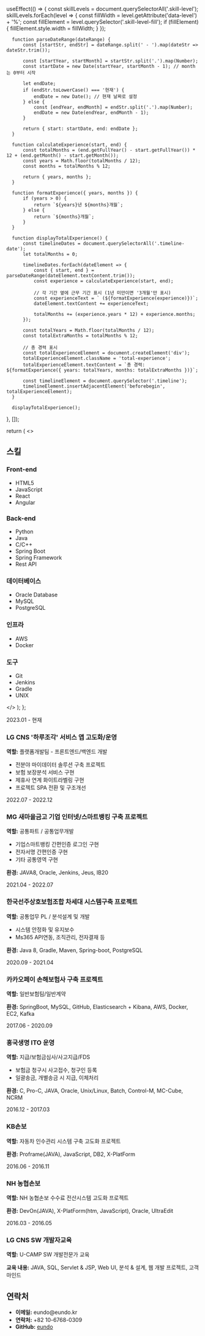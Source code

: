 

  useEffect(() => {
    const skillLevels = document.querySelectorAll('.skill-level');
    skillLevels.forEach(level => {
      const fillWidth = level.getAttribute('data-level') + '%';
      const fillElement = level.querySelector('.skill-level-fill');
      if (fillElement) {
        fillElement.style.width = fillWidth;
      }
    });

      function parseDateRange(dateRange) {
          const [startStr, endStr] = dateRange.split(' - ').map(dateStr => dateStr.trim());

          const [startYear, startMonth] = startStr.split('.').map(Number);
          const startDate = new Date(startYear, startMonth - 1); // month는 0부터 시작

          let endDate;
          if (endStr.toLowerCase() === '현재') {
              endDate = new Date(); // 현재 날짜로 설정
          } else {
              const [endYear, endMonth] = endStr.split('.').map(Number);
              endDate = new Date(endYear, endMonth - 1);
          }

          return { start: startDate, end: endDate };
      }

      function calculateExperience(start, end) {
          const totalMonths = (end.getFullYear() - start.getFullYear()) * 12 + (end.getMonth() - start.getMonth());
          const years = Math.floor(totalMonths / 12);
          const months = totalMonths % 12;

          return { years, months };
      }

      function formatExperience({ years, months }) {
          if (years > 0) {
              return `${years}년 ${months}개월`;
          } else {
              return `${months}개월`;
          }
      }

      function displayTotalExperience() {
          const timelineDates = document.querySelectorAll('.timeline-date');
          let totalMonths = 0;

          timelineDates.forEach(dateElement => {
              const { start, end } = parseDateRange(dateElement.textContent.trim());
              const experience = calculateExperience(start, end);

              // 각 기간 옆에 근무 기간 표시 (1년 미만이면 '3개월'만 표시)
              const experienceText = ` (${formatExperience(experience)})`;
              dateElement.textContent += experienceText;

              totalMonths += (experience.years * 12) + experience.months;
          });

          const totalYears = Math.floor(totalMonths / 12);
          const totalExtraMonths = totalMonths % 12;

          // 총 경력 표시
          const totalExperienceElement = document.createElement('div');
          totalExperienceElement.className = 'total-experience';
          totalExperienceElement.textContent = `총 경력: ${formatExperience({ years: totalYears, months: totalExtraMonths })}`;

          const timelineElement = document.querySelector('.timeline');
          timelineElement.insertAdjacentElement('beforebegin', totalExperienceElement);
      }

      displayTotalExperience();
  }, []);

  return (
    <>
      <h2>스킬</h2>
      <div className="skills-section">
        <div className="skill-card">
          <h3>Front-end</h3>
          <ul>
            <li><span className="skill-tag">HTML5</span><span className="skill-level" data-level="90"><span className="skill-level-fill"></span></span></li>
            <li><span className="skill-tag">JavaScript</span><span className="skill-level" data-level="85"><span className="skill-level-fill"></span></span></li>
            <li><span className="skill-tag">React</span><span className="skill-level" data-level="80"><span className="skill-level-fill"></span></span></li>
            <li><span className="skill-tag">Angular</span><span className="skill-level" data-level="75"><span className="skill-level-fill"></span></span></li>
          </ul>
        </div>
        <div className="skill-card">
          <h3>Back-end</h3>
          <ul>
            <li><span className="skill-tag">Python</span><span className="skill-level" data-level="70"><span className="skill-level-fill"></span></span></li>
            <li><span className="skill-tag">Java</span><span className="skill-level" data-level="95"><span className="skill-level-fill"></span></span></li>
            <li><span className="skill-tag">C/C++</span><span className="skill-level" data-level="80"><span className="skill-level-fill"></span></span></li>
            <li><span className="skill-tag">Spring Boot</span><span className="skill-level" data-level="90"><span className="skill-level-fill"></span></span></li>
            <li><span className="skill-tag">Spring Framework</span><span className="skill-level" data-level="85"><span className="skill-level-fill"></span></span></li>
            <li><span className="skill-tag">Rest API</span><span className="skill-level" data-level="85"><span className="skill-level-fill"></span></span></li>
          </ul>
        </div>
        <div className="skill-card">
          <h3>데이터베이스</h3>
          <ul>
            <li><span className="skill-tag">Oracle Database</span><span className="skill-level" data-level="85"><span className="skill-level-fill"></span></span></li>
            <li><span className="skill-tag">MySQL</span><span className="skill-level" data-level="80"><span className="skill-level-fill"></span></span></li>
            <li><span className="skill-tag">PostgreSQL</span><span className="skill-level" data-level="75"><span className="skill-level-fill"></span></span></li>
          </ul>
        </div>
        <div className="skill-card">
          <h3>인프라</h3>
          <ul>
            <li><span className="skill-tag">AWS</span><span className="skill-level" data-level="70"><span className="skill-level-fill"></span></span></li>
            <li><span className="skill-tag">Docker</span><span className="skill-level" data-level="75"><span className="skill-level-fill"></span></span></li>
          </ul>
        </div>
        <div className="skill-card">
          <h3>도구</h3>
          <ul>
            <li><span className="skill-tag">Git</span><span className="skill-level" data-level="90"><span className="skill-level-fill"></span></span></li>
            <li><span className="skill-tag">Jenkins</span><span className="skill-level" data-level="80"><span className="skill-level-fill"></span></span></li>
            <li><span className="skill-tag">Gradle</span><span className="skill-level" data-level="75"><span className="skill-level-fill"></span></span></li>
            <li><span className="skill-tag">UNIX</span><span className="skill-level" data-level="85"><span className="skill-level-fill"></span></span></li>
          </ul>
        </div>
      </div>
    </>
  );
};

<p id="total-experience"></p>
<div class="timeline">
  <div class="timeline-item">
    <div class="timeline-date">2023.01 - 현재</div>
    <div class="timeline-content">
      <h3>LG CNS '하루조각' 서비스 앱 고도화/운영</h3>
      <p><strong>역할:</strong> 플랫폼개발팀 - 프론트엔드/백엔드 개발</p>
      <ul>
        <li>전분야 마이데이터 솔루션 구축 프로젝트</li>
        <li>보험 보장분석 서비스 구현</li>
        <li>제휴사 연계 화이트라벨링 구현</li>
        <li>프로젝트 SPA 전환 및 구조개선</li>
      </ul>
    </div>
  </div>

  <div class="timeline-item">
    <div class="timeline-date">2022.07 - 2022.12</div>
    <div class="timeline-content">
      <h3>MG 새마을금고 기업 인터넷/스마트뱅킹 구축 프로젝트</h3>
      <p><strong>역할:</strong> 공통파트 / 공통업무개발</p>
      <ul>
        <li>기업스마트뱅킹 간편인증 로그인 구현</li>
        <li>전자서명 간편인증 구현</li>
        <li>기타 공통영역 구현</li>
      </ul>
      <p><strong>환경:</strong> JAVA8, Oracle, Jenkins, Jeus, IB20</p>
    </div>
  </div>

  <div class="timeline-item">
    <div class="timeline-date">2021.04 - 2022.07</div>
    <div class="timeline-content">
      <h3>한국선주상호보험조합 차세대 시스템구축 프로젝트</h3>
      <p><strong>역할:</strong> 공통업무 PL / 분석설계 및 개발</p>
      <ul>
        <li>시스템 안정화 및 유지보수</li>
        <li>Ms365 API연동, 조직관리, 전자결재 등</li>
      </ul>
      <p><strong>환경:</strong> Java 8, Gradle, Maven, Spring-boot, PostgreSQL</p>
    </div>
  </div>

  <div class="timeline-item">
    <div class="timeline-date">2020.09 - 2021.04</div>
    <div class="timeline-content">
      <h3>카카오페이 손해보험사 구축 프로젝트</h3>
      <p><strong>역할:</strong> 일반보험팀/일반계약</p>
      <p><strong>환경:</strong> SpringBoot, MySQL, GitHub, Elasticsearch + Kibana, AWS, Docker, EC2, Kafka</p>
    </div>
  </div>

  <div class="timeline-item">
    <div class="timeline-date">2017.06 - 2020.09</div>
    <div class="timeline-content">
      <h3>흥국생명 ITO 운영</h3>
      <p><strong>역할:</strong> 지급/보험금심사/사고지급/FDS</p>
      <ul>
        <li>보험금 청구시 사고접수, 청구인 등록</li>
        <li>일괄송금, 개별송금 시 지급, 이체처리</li>
      </ul>
      <p><strong>환경:</strong> C, Pro-C, JAVA, Oracle, Unix/Linux, Batch, Control-M, MC-Cube, NCRM</p>
    </div>
  </div>

  <div class="timeline-item">
    <div class="timeline-date">2016.12 - 2017.03</div>
    <div class="timeline-content">
      <h3>KB손보</h3>
      <p><strong>역할:</strong> 자동차 인수관리 시스템 구축 고도화 프로젝트</p>
      <p><strong>환경:</strong> Proframe(JAVA), JavaScript, DB2, X-PlatForm</p>
    </div>
  </div>

  <div class="timeline-item">
    <div class="timeline-date">2016.06 - 2016.11</div>
    <div class="timeline-content">
      <h3>NH 농협손보</h3>
      <p><strong>역할:</strong> NH 농협손보 수수료 전산시스템 고도화 프로젝트</p>
      <p><strong>환경:</strong> DevOn(JAVA), X-PlatForm(htm, JavaScript), Oracle, UltraEdit</p>
    </div>
  </div>

  <div class="timeline-item">
    <div class="timeline-date">2016.03 - 2016.05</div>
    <div class="timeline-content">
      <h3>LG CNS SW 개발자교육</h3>
      <p><strong>역할:</strong> U-CAMP SW 개발전문가 교육</p>
      <p><strong>교육 내용:</strong> JAVA, SQL, Servlet & JSP, Web UI, 분석 & 설계, 웹 개발 프로젝트, 고객마인드</p>
    </div>
  </div>
</div>

<SkillSection />
<!-- 연락처 섹션 -->
<h2>연락처</h2>
<ul>
  <li><strong>이메일:</strong> eundo@eundo.kr</li>
  <li><strong>연락처:</strong> +82 10-6768-0309</li>
  <li><strong>GitHub:</strong> <a href="https://github.com/eundo">eundo</a></li>
</ul>


